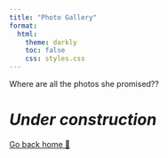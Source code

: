 ```yaml
---
title: "Photo Gallery"
format: 
  html:
    theme: darkly
    toc: false
    css: styles.css
---
```



Where are all the photos she promised??


# *Under construction*


[Go back home 🏡](index.qmd)





























